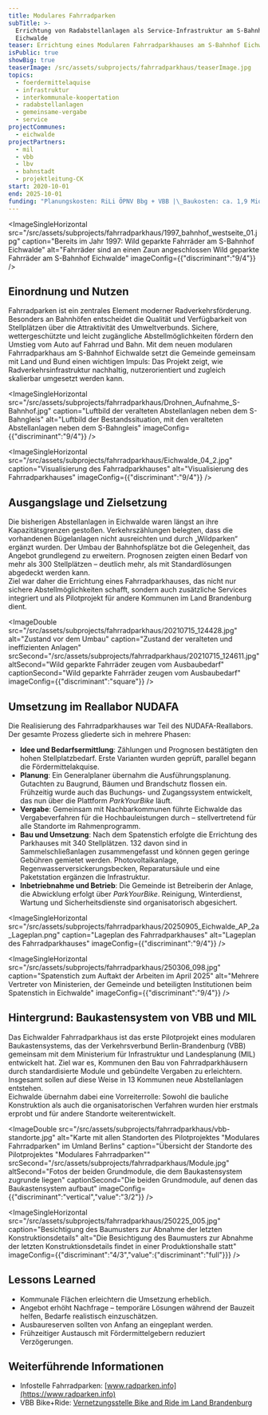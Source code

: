 ```yaml
---
title: Modulares Fahrradparken
subTitle: >-
  Errichtung von Radabstellanlagen als Service-Infrastruktur am S-Bahnhof
  Eichwalde
teaser: Errichtung eines Modularen Fahrradparkhauses am S-Bahnhof Eichwalde
isPublic: true
showBig: true
teaserImage: /src/assets/subprojects/fahrradparkhaus/teaserImage.jpg
topics:
  - foerdermittelaquise
  - infrastruktur
  - interkommunale-koopertation
  - radabstellanlagen
  - gemeinsame-vergabe
  - service
projectCommunes:
  - eichwalde
projectPartners:
  - mil
  - vbb
  - lbv
  - bahnstadt
  - projektleitung-CK
start: 2020-10-01
end: 2025-10-01
funding: "Planungskosten: RiLi ÖPNV Bbg + VBB |\_Baukosten: ca. 1,9 Mio €, über die RiLi ÖPNV des Bundes und des Landes Brandenburg + Eigenmittel der Gemeinde Eichwalde"
---
```

<ImageSingleHorizontal src="/src/assets/subprojects/fahrradparkhaus/1997_bahnhof_westseite_01.jpg" caption="Bereits im Jahr 1997: Wild geparkte Fahrräder am S-Bahnhof Eichwalde" alt="Fahrräder sind an einen Zaun angeschlossen Wild geparkte Fahrräder am S-Bahnhof Eichwalde" imageConfig={{"discriminant":"9/4"}} />

## Einordnung und Nutzen

Fahrradparken ist ein zentrales Element moderner Radverkehrsförderung. Besonders an Bahnhöfen entscheidet die Qualität und Verfügbarkeit von Stellplätzen über die Attraktivität des Umweltverbunds. Sichere, wettergeschützte und leicht zugängliche Abstellmöglichkeiten fördern den Umstieg vom Auto auf Fahrrad und Bahn. Mit dem neuen modularen Fahrradparkhaus am S-Bahnhof Eichwalde setzt die Gemeinde gemeinsam mit Land und Bund einen wichtigen Impuls: Das Projekt zeigt, wie Radverkehrsinfrastruktur nachhaltig, nutzerorientiert und zugleich skalierbar umgesetzt werden kann.

<ImageSingleHorizontal src="/src/assets/subprojects/fahrradparkhaus/Drohnen_Aufnahme_S-Bahnhof.jpg" caption="Luftbild der veralteten Abstellanlagen neben dem S-Bahngleis" alt="Luftbild der Bestandssituation, mit den veralteten Abstellanlagen neben dem S-Bahngleis" imageConfig={{"discriminant":"9/4"}} />

<ImageSingleHorizontal src="/src/assets/subprojects/fahrradparkhaus/Eichwalde_04_2.jpg" caption="Visualisierung des Fahrradparkhauses" alt="Visualisierung des Fahrradparkhauses" imageConfig={{"discriminant":"9/4"}} />

## Ausgangslage und Zielsetzung

Die bisherigen Abstellanlagen in Eichwalde waren längst an ihre Kapazitätsgrenzen gestoßen. Verkehrszählungen belegten, dass die vorhandenen Bügelanlagen nicht ausreichten und durch „Wildparken“ ergänzt wurden. Der Umbau der Bahnhofsplätze bot die Gelegenheit, das Angebot grundlegend zu erweitern. Prognosen zeigten einen Bedarf von mehr als 300 Stellplätzen – deutlich mehr, als mit Standardlösungen abgedeckt werden kann.\
Ziel war daher die Errichtung eines Fahrradparkhauses, das nicht nur sichere Abstellmöglichkeiten schafft, sondern auch zusätzliche Services integriert und als Pilotprojekt für andere Kommunen im Land Brandenburg dient.

<ImageDouble src="/src/assets/subprojects/fahrradparkhaus/20210715_124428.jpg" alt="Zustand vor dem Umbau" caption="Zustand der veralteten und ineffizienten Anlagen" srcSecond="/src/assets/subprojects/fahrradparkhaus/20210715_124611.jpg" altSecond="Wild geparkte Fahrräder zeugen vom Ausbaubedarf" captionSecond="Wild geparkte Fahrräder zeugen vom Ausbaubedarf" imageConfig={{"discriminant":"square"}} />

## Umsetzung im Reallabor NUDAFA

Die Realisierung des Fahrradparkhauses war Teil des NUDAFA-Reallabors. Der gesamte Prozess gliederte sich in mehrere Phasen:

* **Idee und Bedarfsermittlung**: Zählungen und Prognosen bestätigten den hohen Stellplatzbedarf. Erste Varianten wurden geprüft, parallel begann die Fördermittelakquise.
* **Planung**: Ein Generalplaner übernahm die Ausführungsplanung. Gutachten zu Baugrund, Bäumen und Brandschutz flossen ein. Frühzeitig wurde auch das Buchungs- und Zugangssystem entwickelt, das nun über die Plattform *ParkYourBike* läuft.
* **Vergabe**: Gemeinsam mit Nachbarkommunen führte Eichwalde das Vergabeverfahren für die Hochbauleistungen durch – stellvertretend für alle Standorte im Rahmenprogramm.
* **Bau und Umsetzung**: Nach dem Spatenstich erfolgte die Errichtung des Parkhauses mit 340 Stellplätzen. 132 davon sind in Sammelschließanlagen zusammengefasst und können gegen geringe Gebühren gemietet werden. Photovoltaikanlage, Regenwasserversickerungsbecken, Reparatursäule und eine Paketstation ergänzen die Infrastruktur.
* **Inbetriebnahme und Betrieb**: Die Gemeinde ist Betreiberin der Anlage, die Abwicklung erfolgt über *ParkYourBike*. Reinigung, Winterdienst, Wartung und Sicherheitsdienste sind organisatorisch abgesichert.

<ImageSingleHorizontal src="/src/assets/subprojects/fahrradparkhaus/20250905_Eichwalde_AP_2a_Lageplan.png" caption="Lageplan des Fahrradparkhauses" alt="Lageplan des Fahrradparkhauses" imageConfig={{"discriminant":"9/4"}} />

<ImageSingleHorizontal src="/src/assets/subprojects/fahrradparkhaus/250306_098.jpg" caption="Spatenstich zum Auftakt der Arbeiten im April 2025" alt="Mehrere Vertreter von Ministerien, der Gemeinde und beteiligten Institutionen beim Spatenstich in Eichwalde" imageConfig={{"discriminant":"9/4"}} />

## Hintergrund: Baukastensystem von VBB und MIL

Das Eichwalder Fahrradparkhaus ist das erste Pilotprojekt eines modularen Baukastensystems, das der Verkehrsverbund Berlin-Brandenburg (VBB) gemeinsam mit dem Ministerium für Infrastruktur und Landesplanung (MIL) entwickelt hat. Ziel war es, Kommunen den Bau von Fahrradparkhäusern durch standardisierte Module und gebündelte Vergaben zu erleichtern. Insgesamt sollen auf diese Weise in 13 Kommunen neue Abstellanlagen entstehen.\
Eichwalde übernahm dabei eine Vorreiterrolle: Sowohl die bauliche Konstruktion als auch die organisatorischen Verfahren wurden hier erstmals erprobt und für andere Standorte weiterentwickelt.

<ImageDouble src="/src/assets/subprojects/fahrradparkhaus/vbb-standorte.jpg" alt="Karte mit allen Standorten des Pilotprojektes &#x22;Modulares Fahrradparken&#x22; im Umland Berlins" caption="Übersicht der Standorte des Pilotprojektes &#x22;Modulares Fahrradparken&#x22;" srcSecond="/src/assets/subprojects/fahrradparkhaus/Module.jpg" altSecond="Fotos der beiden Grundmodule, die dem Baukastensystem zugrunde liegen" captionSecond="Die beiden Grundmodule, auf denen das Baukastensystem aufbaut" imageConfig={{"discriminant":"vertical","value":"3/2"}} />

<ImageSingleHorizontal src="/src/assets/subprojects/fahrradparkhaus/250225_005.jpg" caption="Besichtigung des Baumusters zur Abnahme der letzten Konstruktionsdetails" alt="Die Besichtigung des Baumusters zur Abnahme der letzten Konstruktionsdetails findet in einer Produktionshalle statt" imageConfig={{"discriminant":"4/3","value":{"discriminant":"full"}}} />

## Lessons Learned

* Kommunale Flächen erleichtern die Umsetzung erheblich.
* Angebot erhöht Nachfrage – temporäre Lösungen während der Bauzeit helfen, Bedarfe realistisch einzuschätzen.
* Ausbaureserven sollten von Anfang an eingeplant werden.
* Frühzeitiger Austausch mit Fördermittelgebern reduziert Verzögerungen.

## Weiterführende Informationen

* Infostelle Fahrradparken: [www.radparken.info](https://www.radparken.info)
* VBB Bike+Ride: [Vernetzungsstelle Bike and Ride im Land Brandenburg](https://unternehmen.vbb.de/vbb-themen/bahnhofsgebaeude-umfeld/bike-and-ride-anlagen/)
